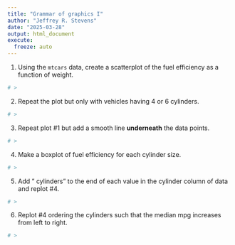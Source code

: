 ```yaml
---
title: "Grammar of graphics I"
author: "Jeffrey R. Stevens"
date: "2025-03-28"
output: html_document
execute:
  freeze: auto
---
```



1. Using the `mtcars` data, create a scatterplot of the fuel efficiency as a function of weight.

```r
# >
```

2. Repeat the plot but only with vehicles having 4 or 6 cylinders.

```r
# >
```

3. Repeat plot #1 but add a smooth line **underneath** the data points.

```r
# >
```

4. Make a boxplot of fuel efficiency for each cylinder size.

```r
# >
```

5. Add " cylinders" to the end of each value in the cylinder column of data and replot #4.

```r
# >
```

6. Replot #4 ordering the cylinders such that the median mpg increases from left to right.

```r
# >
```
